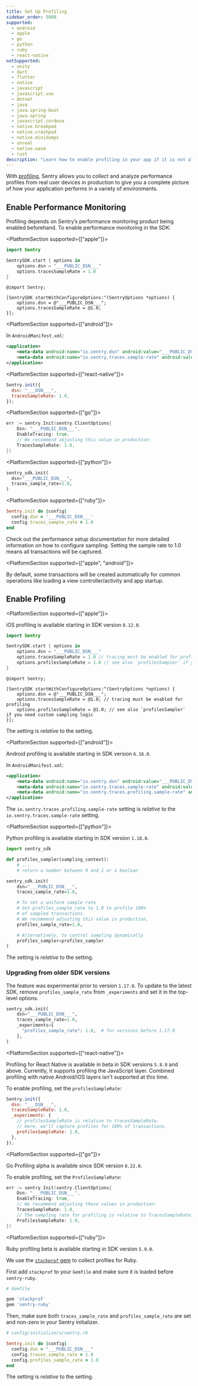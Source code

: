 ```yaml
---
title: Set Up Profiling
sidebar_order: 5000
supported:
  - android
  - apple
  - go
  - python
  - ruby
  - react-native
notSupported:
  - unity
  - dart
  - flutter
  - native
  - javascript
  - javascript.vue
  - dotnet
  - java
  - java.spring-boot
  - java.spring
  - javascript.cordova
  - native.breakpad
  - native.crashpad
  - native.minidumps
  - unreal
  - native.wasm
  - rust
description: "Learn how to enable profiling in your app if it is not already set up."
---
```


<PlatformContent includePath="profiling/index/preface" />

With [profiling](/product/profiling/), Sentry allows you to collect and analyze performance profiles from real user devices in production to give you a complete picture of how your application performs in a variety of environments.

## Enable Performance Monitoring

Profiling depends on Sentry’s performance monitoring product being enabled beforehand. To enable performance monitoring in the SDK:

<PlatformSection supported={["apple"]}>

<SignInNote />

```swift {tabTitle:Swift}
import Sentry

SentrySDK.start { options in
    options.dsn = "___PUBLIC_DSN___"
    options.tracesSampleRate = 1.0
}
```

```objc {tabTitle:Objective-C}
@import Sentry;

[SentrySDK startWithConfigureOptions:^(SentryOptions *options) {
    options.dsn = @"___PUBLIC_DSN___";
    options.tracesSampleRate = @1.0;
}];
```

</PlatformSection>

<PlatformSection supported={["android"]}>

In `AndroidManifest.xml`:

```xml
<application>
    <meta-data android:name="io.sentry.dsn" android:value="___PUBLIC_DSN___" />
    <meta-data android:name="io.sentry.traces.sample-rate" android:value="1.0" />
</application>
```

</PlatformSection>

<PlatformSection supported={["react-native"]}>

```javascript
Sentry.init({
  dsn: "___DSN___",
  tracesSampleRate: 1.0,
});
```

</PlatformSection>

<PlatformSection supported={["go"]}>

<SignInNote />

```go
err := sentry.Init(sentry.ClientOptions{
	Dsn: "___PUBLIC_DSN___",
	EnableTracing: true,
	// We recommend adjusting this value in production:
	TracesSampleRate: 1.0,
})
```

</PlatformSection>

<PlatformSection supported={["python"]}>

<SignInNote />

```python
sentry_sdk.init(
  dsn="___PUBLIC_DSN___",
  traces_sample_rate=1.0,
)
```

</PlatformSection>

<PlatformSection supported={["ruby"]}>

<SignInNote />

```ruby
Sentry.init do |config|
  config.dsn = '___PUBLIC_DSN___'
  config.traces_sample_rate = 1.0
end
```

</PlatformSection>

Check out the <PlatformLink to="/performance/">performance setup documentation</PlatformLink> for more detailed information on how to configure sampling. Setting the sample rate to 1.0 means all transactions will be captured.

<PlatformSection supported={["apple", "android"]}>

By default, some transactions will be created automatically for common operations like loading a view controller/activity and app startup.

</PlatformSection>

## Enable Profiling

<PlatformSection supported={["apple"]}>

<Note>

iOS profiling is available starting in SDK version `8.12.0`.

</Note>

<SignInNote />

```swift {tabTitle:Swift}
import Sentry

SentrySDK.start { options in
    options.dsn = "___PUBLIC_DSN___"
    options.tracesSampleRate = 1.0 // tracing must be enabled for profiling
    options.profilesSampleRate = 1.0 // see also `profilesSampler` if you need custom sampling logic
}
```

```objc {tabTitle:Objective-C}
@import Sentry;

[SentrySDK startWithConfigureOptions:^(SentryOptions *options) {
    options.dsn = @"___PUBLIC_DSN___";
    options.tracesSampleRate = @1.0; // tracing must be enabled for profiling
    options.profilesSampleRate = @1.0; // see also `profilesSampler` if you need custom sampling logic
}];
```

<Note>

The <PlatformIdentifier name="profiles-sample-rate" /> setting is _relative_ to the <PlatformIdentifier name="traces-sample-rate" /> setting.

</Note>

</PlatformSection>

<PlatformSection supported={["android"]}>

<Note>

Android profiling is available starting in SDK version `6.16.0`.

</Note>

In `AndroidManifest.xml`:

<SignInNote />

```xml
<application>
    <meta-data android:name="io.sentry.dsn" android:value="___PUBLIC_DSN___" />
    <meta-data android:name="io.sentry.traces.sample-rate" android:value="1.0" />
    <meta-data android:name="io.sentry.traces.profiling.sample-rate" android:value="1.0" />
</application>
```

<Note>

The `io.sentry.traces.profiling.sample-rate` setting is _relative_ to the `io.sentry.traces.sample-rate` setting.

</Note>

</PlatformSection>

<PlatformSection supported={["python"]}>

<Note>

Python profiling is available starting in SDK version `1.18.0`.

</Note>

<SignInNote />

```python
import sentry_sdk

def profiles_sampler(sampling_context):
    # ...
    # return a number between 0 and 1 or a boolean

sentry_sdk.init(
    dsn="___PUBLIC_DSN___",
    traces_sample_rate=1.0,

    # To set a uniform sample rate
    # Set profiles_sample_rate to 1.0 to profile 100%
    # of sampled transactions.
    # We recommend adjusting this value in production,
    profiles_sample_rate=1.0,

    # Alternatively, to control sampling dynamically
    profiles_sampler=profiles_sampler
)
```

<Note>

The <PlatformIdentifier name="profiles_sample_rate" /> setting is _relative_ to the <PlatformIdentifier name="traces_sample_rate" /> setting.

</Note>

### Upgrading from older SDK versions

The feature was experimental prior to version `1.17.0`. To update to the latest SDK, remove `profiles_sample_rate` from `_experiments` and set it in the top-level options.

<SignInNote />

```python
sentry_sdk.init(
    dsn="___PUBLIC_DSN___",
    traces_sample_rate=1.0,
    _experiments={
      "profiles_sample_rate": 1.0,  # for versions before 1.17.0
    },
)
```

</PlatformSection>

<PlatformSection supported={["react-native"]}>

<Note>

Profiling for React Native is available in beta in SDK versions `5.8.0` and above. Currently, it supports profiling the JavaScript layer. Combined profiling with native Android/iOS layers isn't supported at this time.

</Note>

To enable profiling, set the `profilesSampleRate`:

```javascript
Sentry.init({
  dsn: "___DSN___",
  tracesSampleRate: 1.0,
  _experiments: {
    // profilesSampleRate is relative to tracesSampleRate.
    // Here, we'll capture profiles for 100% of transactions.
    profilesSampleRate: 1.0,
  },
});
```

</PlatformSection>

<PlatformSection supported={["go"]}>

<Note>

Go Profiling alpha is available since SDK version `0.22.0`.

</Note>

To enable profiling, set the `ProfilesSampleRate`:

<SignInNote />

```go
err := sentry.Init(sentry.ClientOptions{
	Dsn: "___PUBLIC_DSN___",
	EnableTracing: true,
	// We recommend adjusting these values in production:
	TracesSampleRate: 1.0,
	// The sampling rate for profiling is relative to TracesSampleRate:
	ProfilesSampleRate: 1.0,
})
```

</PlatformSection>

<PlatformSection supported={["ruby"]}>

<Note>

Ruby profiling beta is available starting in SDK version `5.9.0`.

</Note>

We use the [`stackprof` gem](https://github.com/tmm1/stackprof) to collect profiles for Ruby.

First add `stackprof` to your `Gemfile` and make sure it is loaded before `sentry-ruby`.

```ruby
# Gemfile

gem 'stackprof'
gem 'sentry-ruby'
```

Then, make sure both `traces_sample_rate` and `profiles_sample_rate` are set and non-zero in your Sentry initializer.

<SignInNote />

```ruby
# config/initializers/sentry.rb

Sentry.init do |config|
  config.dsn = "___PUBLIC_DSN___"
  config.traces_sample_rate = 1.0
  config.profiles_sample_rate = 1.0
end
```

<Note>

The <PlatformIdentifier name="profiles_sample_rate" /> setting is _relative_ to the <PlatformIdentifier name="traces_sample_rate" /> setting.

</Note>

</PlatformSection>
